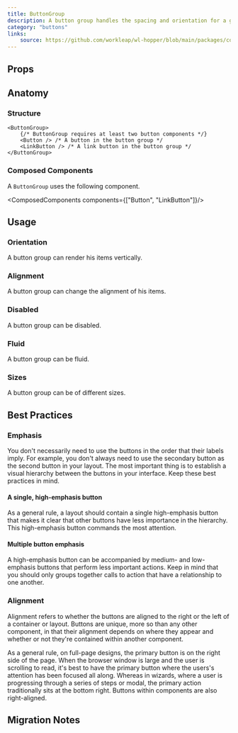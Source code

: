 ```yaml
---
title: ButtonGroup
description: A button group handles the spacing and orientation for a grouping of buttons.
category: "buttons"
links:
    source: https://github.com/workleap/wl-hopper/blob/main/packages/components/src/buttons/src/ButtonGroup.tsx
---
```


<Example src="buttons/docs/button-group/preview" isOpen />

## Props

<PropTable component="ButtonGroup" />

## Anatomy

### Structure

```tsx
<ButtonGroup>
    {/* ButtonGroup requires at least two button components */}
    <Button /> /* A button in the button group */
    <LinkButton /> /* A link button in the button group */
</ButtonGroup>
```

### Composed Components

A `ButtonGroup` uses the following component.

<ComposedComponents components={["Button", "LinkButton"]}/>

## Usage

### Orientation
A button group can render his items vertically.

<Example src="buttons/docs/button-group/orientation" />

### Alignment
A button group can change the alignment of his items.

<Example src="buttons/docs/button-group/alignment" />

### Disabled
A button group can be disabled.

<Example src="buttons/docs/button-group/disabled" />

### Fluid
A button group can be fluid.

<Example src="buttons/docs/button-group/fluid" />

### Sizes
A button group can be of different sizes.

<Example src="buttons/docs/button-group/sizes" />

## Best Practices

### Emphasis

You don't necessarily need to use the buttons in the order that their labels imply. For example, you don't always need to use the secondary button as the second button in your layout.
The most important thing is to establish a visual hierarchy between the buttons in your interface. Keep these best practices in mind.

#### A single, high-emphasis button

As a general rule, a layout should contain a single high-emphasis button that makes it clear that other buttons have less importance in the hierarchy. This high-emphasis button commands the most attention.

#### Multiple button emphasis

A high-emphasis button can be accompanied by medium- and low-emphasis buttons that perform less important actions. Keep in mind that you should only groups together calls to action that have a relationship to one another.

### Alignment

Alignment refers to whether the buttons are aligned to the right or the left of a container or layout. Buttons are unique, more so than any other component, in that their alignment depends on where they appear and whether or not they're contained within another component.

As a general rule, on full-page designs, the primary button is on the right side of the page. When the browser window is large and the user is scrolling to read, it's best to have the primary button where the users's attention has been focused all along.
Whereas in wizards, where a user is progressing through a series of steps or modal, the primary action traditionally sits at the bottom right. Buttons within components are also right-aligned.

## Migration Notes

<MigrateGuide src="buttons/docs/migration-notes-button-group" />
